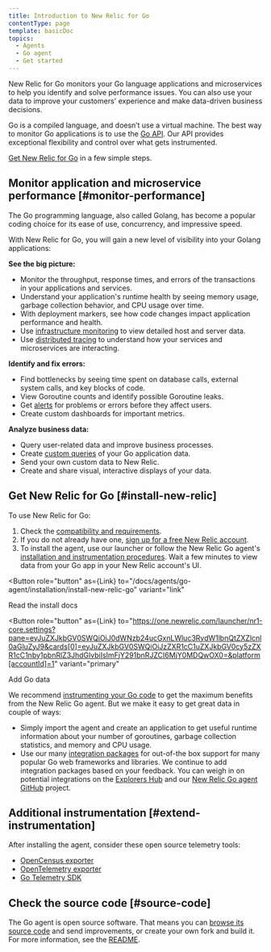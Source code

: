 ```yaml
---
title: Introduction to New Relic for Go
contentType: page
template: basicDoc
topics:
  - Agents
  - Go agent
  - Get started
---
```



New Relic for Go monitors your Go language applications and microservices to help you identify and solve performance issues. You can also use your data to improve your customers' experience and make data-driven business decisions.

Go is a compiled language, and doesn’t use a virtual machine. The best way to monitor Go applications is to use the [Go API](/docs/agents/go-agent/api-guides/guide-using-go-agent-api). Our API provides exceptional flexibility and control over what gets instrumented.

[Get New Relic for Go](/docs/agents/go-agent/get-started/get-new-relic-go) in a few simple steps.

## Monitor application and microservice performance [#monitor-performance]

The Go programming language, also called Golang, has become a popular coding choice for its ease of use, concurrency, and impressive speed.

With New Relic for Go, you will gain a new level of visibility into your Golang applications:

**See the big picture:**

* Monitor the throughput, response times, and errors of the transactions in your applications and services.
* Understand your application's runtime health by seeing memory usage, garbage collection behavior, and CPU usage over time.
* With deployment markers, see how code changes impact application performance and health.
* Use [infrastructure monitoring](/docs/infrastructure/new-relic-infrastructure/getting-started/introduction-new-relic-infrastructure) to view detailed host and server data.
* Use [distributed tracing](/docs/apm/distributed-tracing/getting-started/introduction-distributed-tracing) to understand how your services and microservices are interacting.

**Identify and fix errors:**

* Find bottlenecks by seeing time spent on database calls, external system calls, and key blocks of code.
* View Goroutine counts and identify possible Goroutine leaks.
* Get [alerts](/docs/alerts/alert-policies/understanding-alert-policies/alerting-new-relic) for problems or errors before they affect users.
* Create custom dashboards for important metrics.

**Analyze business data:**

* Query user-related data and improve business processes.
* Create [custom queries](https://learn.newrelic.com/live-webinar-introduction-to-the-new-relic-telemetry-data-platform) of your Go application data.
* Send your own custom data to New Relic.
* Create and share visual, interactive displays of your data.

## Get New Relic for Go [#install-new-relic]

To use New Relic for Go:

1. Check the [compatibility and requirements](/docs/agents/go-agent/get-started/go-agent-compatibility-requirements).
2. If you do not already have one, [sign up for a free New Relic account](https://newrelic.com/signup).
3. To install the agent, use our launcher or follow the New Relic Go agent's [installation and instrumentation procedures](/docs/agents/go-agent/get-started/get-new-relic-go). Wait a few minutes to view data from your Go app in your New Relic account's UI.

<Button
  role="button"
  as={Link}
  to="/docs/agents/go-agent/installation/install-new-relic-go"
  variant="link"
>
  Read the install docs
</Button>

<Button
  role="button"
  as={Link}
  to="https://one.newrelic.com/launcher/nr1-core.settings?pane=eyJuZXJkbGV0SWQiOiJ0dWNzb24ucGxnLWluc3RydW1lbnQtZXZlcnl0aGluZyJ9&cards[0]=eyJuZXJkbGV0SWQiOiJzZXR1cC1uZXJkbGV0cy5zZXR1cC1nby1pbnRlZ3JhdGlvbiIsImFjY291bnRJZCI6MjY0MDQwOX0=&platform[accountId]=1"
  variant="primary"
>
  Add Go data
</Button>

We recommend [instrumenting your Go code](/docs/agents/go-agent/instrumentation) to get the maximum benefits from the New Relic Go agent. But we make it easy to get great data in couple of ways:

* Simply import the agent and create an application to get useful runtime information about your number of goroutines, garbage collection statistics, and memory and CPU usage.
* Use our many [integration packages](https://docs.newrelic.com/docs/agents/go-agent/get-started/go-agent-compatibility-requirements#frameworks) for out-of-the box support for many popular Go web frameworks and libraries. We continue to add integration packages based on your feedback. You can weigh in on potential integrations on the [Explorers Hub](https://discuss.newrelic.com/tags/goagent) and our [New Relic Go agent GitHub](https://github.com/newrelic/go-agent/issues) project.

## Additional instrumentation [#extend-instrumentation]

After installing the agent, consider these open source telemetry tools:

* [OpenCensus exporter](/docs/integrations/open-source-telemetry-integrations/open-source-telemetry-integration-list/new-relics-opencensus-integration)
* [OpenTelemetry exporter](/docs/integrations/open-source-telemetry-integrations/open-source-telemetry-integration-list/new-relics-opentelemetry-integration)
* [Go Telemetry SDK](/docs/data-ingest-apis/get-data-new-relic/new-relic-sdks/telemetry-sdks-send-custom-telemetry-data-new-relic)

## Check the source code [#source-code]

The Go agent is open source software. That means you can [browse its source code](https://github.com/newrelic/go-agent) and send improvements, or create your own fork and build it. For more information, see the [README](https://github.com/newrelic/go-agent/blob/master/README.md).
